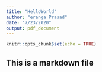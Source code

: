 ```yaml
---
title: "HelloWorld"
author: "eranga Prasad"
date: "7/23/2020"
output: pdf_document
---
```


```r
knitr::opts_chunk$set(echo = TRUE)
```

## This is a markdown file

